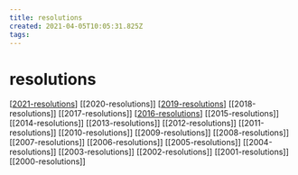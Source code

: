 ```yaml
---
title: resolutions
created: 2021-04-05T10:05:31.825Z
tags:
---
```


# resolutions

[[2021-resolutions]]
[[2020-resolutions]]
[[2019-resolutions]]
[[2018-resolutions]]
[[2017-resolutions]]
[[2016-resolutions]]
[[2015-resolutions]]
[[2014-resolutions]]
[[2013-resolutions]]
[[2012-resolutions]]
[[2011-resolutions]]
[[2010-resolutions]]
[[2009-resolutions]]
[[2008-resolutions]]
[[2007-resolutions]]
[[2006-resolutions]]
[[2005-resolutions]]
[[2004-resolutions]]
[[2003-resolutions]]
[[2002-resolutions]]
[[2001-resolutions]]
[[2000-resolutions]]

[//begin]: # "Autogenerated link references for markdown compatibility"
[2021-resolutions]: 2021-resolutions "2021 Resolutions"
[2019-resolutions]: 2019-resolutions "2019-resolutions"
[2016-resolutions]: ../2016-resolutions "2016 Resolutions"
[//end]: # "Autogenerated link references"
